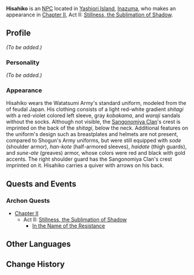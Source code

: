 {{Meta
<!-- REMOVE THIS TEMPLATE AFTER ADDING MISSING INFO -->
|missing_NPC_profile  = yes
}}
{{Character Infobox
|type             = Quest NPC
|image            = NPC Hisahiko.png
|realname         = 
|region           = 
|affiliation      = Watatsumi Army
|title            = Sangonomiya Samurai
|voiceEN          = 
|voiceCN          = 
|voiceJP          = 
}}
'''Hisahiko''' is an [[NPC]] located in [[Yashiori Island]], [[Inazuma]], who makes an appearance in [[Chapter II]], Act II: [[Stillness, the Sublimation of Shadow]].

<!--Location/Context not available-->

==Profile==
<!--detailed story/lore information goes here-->
''(To be added.)''

===Personality===
''(To be added.)''

===Appearance===
Hisahiko wears the Watatsumi Army's standard uniform, modeled from the {{Lang|''ashigaru''|ja=足軽}} of feudal Japan. His clothing consists of a light red-white gradient ''shitagi'' with a red-violet colored left sleeve, gray ''kobakama'', and ''waraji'' sandals without the socks. Although not visible, the [[Sangonomiya Clan]]'s crest is imprinted on the back of the ''shitagi'', below the neck. Additional features on the uniform's design such as breastplates and helmets are not present, compared to Shogun's Army uniforms, but were still equipped with ''sode'' (shoulder armor), ''han-kote'' (half-armored sleeves), ''haidate'' (thigh guards), and ''sune-ate'' (greaves) armor, whose colors were red and black with gold accents. The right shoulder guard has the Sangonomiya Clan's crest imprinted on it. Hisahiko carries a quiver with arrows on his back.

==Quests and Events==
===Archon Quests===
*[[Chapter II]]
**Act II: [[Stillness, the Sublimation of Shadow]]
***[[In the Name of the Resistance]]

==Other Languages==
{{Other Languages|default_hidden = 1
|en      = Hisahiko
|zhs     = 久彦
|zhs_rm  = Jiǔyàn
|zht     = 久彦
|zht_rm  = Jiǔyàn
|ja      = 久彦
|ja_rm   = Hisahiko
|ko      = 히사히코
|ko_rm   = Hisahiko
|es      = Hisahijo
|fr      = Hisahiko
|ru      = Хисахико
|th      = Hisahiko
|vi      = Hisahiko
|de      = Hisahiko
|id      = Hisahiko
|pt      = Hisahiko
}}

==Change History==
{{Change History|2.0}}
